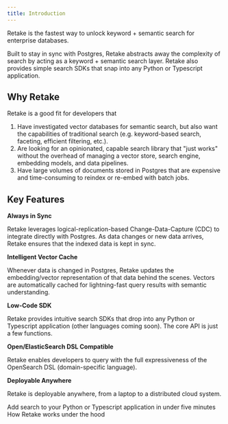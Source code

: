 ```yaml
---
title: Introduction
---
```


Retake is the fastest way to unlock keyword + semantic search for enterprise databases.

Built to stay in sync with Postgres, Retake abstracts away the complexity of search by acting as a
keyword + semantic search layer. Retake also provides simple search SDKs that snap into any Python or Typescript application.

## Why Retake

Retake is a good fit for developers that

1. Have investigated vector databases for semantic search, but also want the capabilities of traditional search
   (e.g. keyword-based search, faceting, efficient filtering, etc.).
2. Are looking for an opinionated, capable search library that "just works" without the overhead of managing a vector store,
   search engine, embedding models, and data pipelines.
3. Have large volumes of documents stored in Postgres that are expensive and time-consuming to reindex or re-embed
   with batch jobs.

## Key Features

**Always in Sync**

Retake leverages logical-replication-based Change-Data-Capture (CDC) to integrate directly with Postgres. As data changes or new data arrives,
Retake ensures that the indexed data is kept in sync.

**Intelligent Vector Cache**

Whenever data is changed in Postgres, Retake updates the embedding/vector representation of that data behind the scenes.
Vectors are automatically cached for lightning-fast query results with semantic understanding.

**Low-Code SDK**

Retake provides intuitive search SDKs that drop into any Python or Typescript application (other languages coming soon).
The core API is just a few functions.

**Open/ElasticSearch DSL Compatible**

Retake enables developers to query with the full expressiveness of the OpenSearch DSL (domain-specific language).

**Deployable Anywhere**

Retake is deployable anywhere, from a laptop to a distributed cloud system.

<CardGroup cols={2}>
  <Card title="Quick Start" icon="circle-play" href="/quickstart">
    Add search to your Python or Typescript application in under five minutes
  </Card>
  <Card title="Architecture" icon="circle-play" href="/architecture">
    How Retake works under the hood
  </Card>
</CardGroup>
